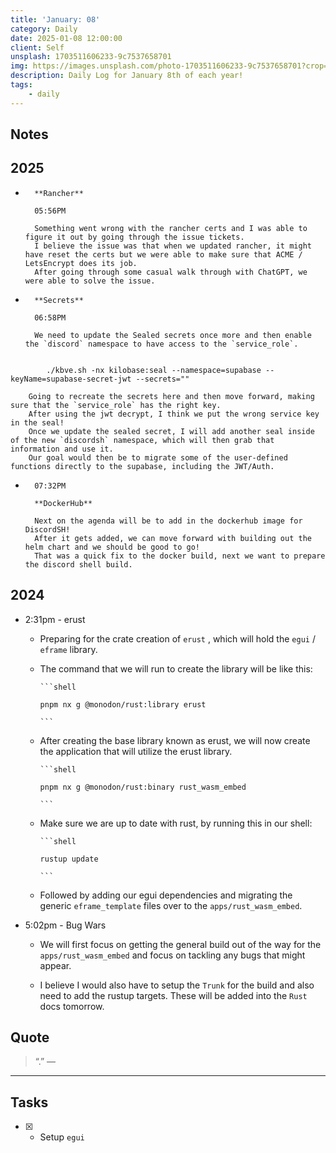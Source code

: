 ```yaml
---
title: 'January: 08'
category: Daily
date: 2025-01-08 12:00:00
client: Self
unsplash: 1703511606233-9c7537658701
img: https://images.unsplash.com/photo-1703511606233-9c7537658701?crop=entropy&cs=srgb&fm=jpg&ixid=MnwzNjM5Nzd8MHwxfHJhbmRvbXx8fHx8fHx8fDE2ODE3NDg2ODY&ixlib=rb-4.0.3&q=85
description: Daily Log for January 8th of each year!
tags:
    - daily
---
```


## Notes

## 2025

-       **Rancher**

        05:56PM

        Something went wrong with the rancher certs and I was able to figure it out by going through the issue tickets.
        I believe the issue was that when we updated rancher, it might have reset the certs but we were able to make sure that ACME / LetsEncrypt does its job.
        After going through some casual walk through with ChatGPT, we were able to solve the issue.

-       **Secrets**

        06:58PM

        We need to update the Sealed secrets once more and then enable the `discord` namespace to have access to the `service_role`.
        
```shell

        ./kbve.sh -nx kilobase:seal --namespace=supabase --keyName=supabase-secret-jwt --secrets=""

```

        Going to recreate the secrets here and then move forward, making sure that the `service_role` has the right key.
        After using the jwt decrypt, I think we put the wrong service key in the seal!
        Once we update the sealed secret, I will add another seal inside of the new `discordsh` namespace, which will then grab that information and use it.
        Our goal would then be to migrate some of the user-defined functions directly to the supabase, including the JWT/Auth.

-       07:32PM

        **DockerHub**

        Next on the agenda will be to add in the dockerhub image for DiscordSH!
        After it gets added, we can move forward with building out the helm chart and we should be good to go!
        That was a quick fix to the docker build, next we want to prepare the discord shell build.

## 2024

-  2:31pm - erust
    
    -   Preparing for the crate creation of `erust` , which will hold the `egui` / `eframe` library.
    
    -   The command that we will run to create the library will be like this:

            ```shell

            pnpm nx g @monodon/rust:library erust
            
            ```

    -   After creating the base library known as erust, we will now create the application that will utilize the erust library.

            ```shell
            
            pnpm nx g @monodon/rust:binary rust_wasm_embed

            ```

    -   Make sure we are up to date with rust, by running this in our shell:

            ```shell
            
            rustup update

            ```
    
    -   Followed by adding our egui dependencies and migrating the generic `eframe_template` files over to the `apps/rust_wasm_embed`.

-   5:02pm - Bug Wars
    
    -   We will first focus on getting the general build out of the way for the `apps/rust_wasm_embed` and focus on tackling any bugs that might appear.

    -   I believe I would also have to setup the `Trunk` for the build and also need to add the rustup targets.
        These will be added into the `Rust` docs tomorrow.


## Quote

> “.”
> — <cite></cite>

---

## Tasks

-   [x] -   Setup `egui`


